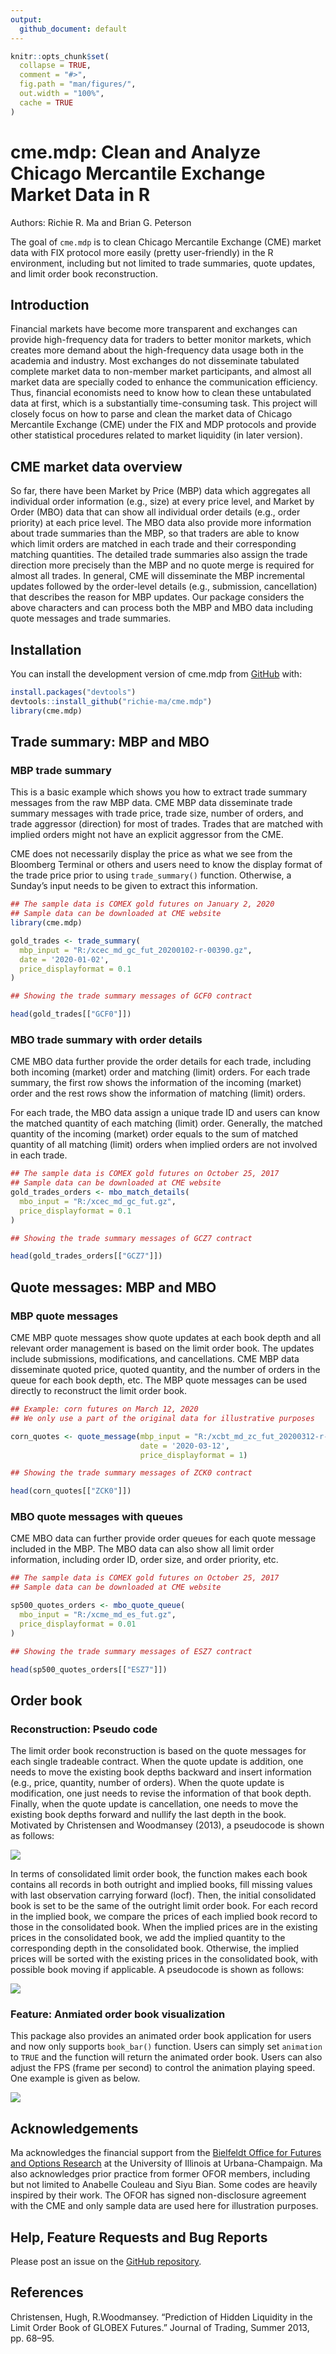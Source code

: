 ```yaml
---
output:
  github_document: default
---
```


<!-- README.md is generated from README.Rmd. Please edit that file -->

```r
knitr::opts_chunk$set(
  collapse = TRUE,
  comment = "#>",
  fig.path = "man/figures/",
  out.width = "100%",
  cache = TRUE
)
```

# cme.mdp: Clean and Analyze Chicago Mercantile Exchange Market Data in R

<!-- badges: start -->

<!-- badges: end -->

Authors: Richie R. Ma and Brian G. Peterson

The goal of `cme.mdp` is to clean Chicago Mercantile Exchange (CME) market data with FIX protocol more easily (pretty user-friendly) in the R environment, including but not limited to trade summaries, quote updates, and limit order book reconstruction.

## Introduction

Financial markets have become more transparent and exchanges can provide high-frequency data for traders to better monitor markets, which creates more demand about the high-frequency data usage both in the academia and industry. Most exchanges do not disseminate tabulated complete market data to non-member market participants, and almost all market data are specially coded to enhance the communication efficiency. Thus, financial economists need to know how to clean these untabulated data at first, which is a substantially time-consuming task. This project will closely focus on how to parse and clean the market data of Chicago Mercantile Exchange (CME) under the FIX and MDP protocols and provide other statistical procedures related to market liquidity (in later version).

## CME market data overview

So far, there have been Market by Price (MBP) data which aggregates all individual order information (e.g., size) at every price level, and Market by Order (MBO) data that can show all individual order details (e.g., order priority) at each price level. The MBO data also provide more information about trade summaries than the MBP, so that traders are able to know which limit orders are matched in each trade and their corresponding matching quantities. The detailed trade summaries also assign the trade direction more precisely than the MBP and no quote merge is required for almost all trades. In general, CME will disseminate the MBP incremental updates followed by the order-level details (e.g., submission, cancellation) that describes the reason for MBP updates. Our package considers the above characters and can process both the MBP and MBO data including quote messages and trade summaries.

## Installation

You can install the development version of cme.mdp from [GitHub](https://github.com/) with:

``` r
install.packages("devtools")
devtools::install_github("richie-ma/cme.mdp")
library(cme.mdp)
```

## Trade summary: MBP and MBO

### MBP trade summary

This is a basic example which shows you how to extract trade summary messages from the raw MBP data. CME MBP data disseminate trade summary messages with trade price, trade size, number of orders, and trade aggressor (direction) for most of trades. Trades that are matched with implied orders might not have an explicit aggressor from the CME.

CME does not necessarily display the price as what we see from the Bloomberg Terminal or others and users need to know the display format of the trade price prior to using `trade_summary()` function. Otherwise, a Sunday's input needs to be given to extract this information.

```r
## The sample data is COMEX gold futures on January 2, 2020
## Sample data can be downloaded at CME website
library(cme.mdp)

gold_trades <- trade_summary(
  mbp_input = "R:/xcec_md_gc_fut_20200102-r-00390.gz",
  date = '2020-01-02',
  price_displayformat = 0.1
)

## Showing the trade summary messages of GCF0 contract

head(gold_trades[["GCF0"]])

```

### MBO trade summary with order details

CME MBO data further provide the order details for each trade, including both incoming (market) order and matching (limit) orders. For each trade summary, the first row shows the information of the incoming (market) order and the rest rows show the information of matching (limit) orders.

For each trade, the MBO data assign a unique trade ID and users can know the matched quantity of each matching (limit) order. Generally, the matched quantity of the incoming (market) order equals to the sum of matched quantity of all matching (limit) orders when implied orders are not involved in each trade.

```r
## The sample data is COMEX gold futures on October 25, 2017
## Sample data can be downloaded at CME website
gold_trades_orders <- mbo_match_details(
  mbo_input = "R:/xcec_md_gc_fut.gz",
  price_displayformat = 0.1
)

## Showing the trade summary messages of GCZ7 contract

head(gold_trades_orders[["GCZ7"]])

```

## Quote messages: MBP and MBO

### MBP quote messages

CME MBP quote messages show quote updates at each book depth and all relevant order management is based on the limit order book. The updates include submissions, modifications, and cancellations. CME MBP data disseminate quoted price, quoted quantity, and the number of orders in the queue for each book depth, etc. The MBP quote messages can be used directly to reconstruct the limit order book.

```r

## Example: corn futures on March 12, 2020
## We only use a part of the original data for illustrative purposes

corn_quotes <- quote_message(mbp_input = "R:/xcbt_md_zc_fut_20200312-r-00348",
                             date = '2020-03-12',
                             price_displayformat = 1)

## Showing the trade summary messages of ZCK0 contract

head(corn_quotes[["ZCK0"]])

```

### MBO quote messages with queues

CME MBO data can further provide order queues for each quote message included in the MBP. The MBO data can also show all limit order information, including order ID, order size, and order priority, etc.

```r
## The sample data is COMEX gold futures on October 25, 2017
## Sample data can be downloaded at CME website

sp500_quotes_orders <- mbo_quote_queue(
  mbo_input = "R:/xcme_md_es_fut.gz",
  price_displayformat = 0.01
)

## Showing the trade summary messages of ESZ7 contract

head(sp500_quotes_orders[["ESZ7"]])


```

## Order book

### Reconstruction: Pseudo code

The limit order book reconstruction is based on the quote messages for each single tradeable contract. When the quote update is addition, one needs to move the existing book depths backward and insert information (e.g., price, quantity, number of orders). When the quote update is modification, one just needs to revise the information of that book depth. Finally, when the quote update is cancellation, one needs to move the existing book depths forward and nullify the last depth in the book. Motivated by Christensen and Woodmansey (2013), a pseudocode is shown as follows:

![](man/figures/algo1.png)

In terms of consolidated limit order book, the function makes each book contains all records in both outright and implied books, fill missing values with last observation carrying forward (locf). Then, the initial consolidated book is set to be the same of the outright limit order book. For each record in the implied book, we compare the prices of each implied book record to those in the consolidated book. When the implied prices are in the existing prices in the consolidated book, we add the implied quantity to the corresponding depth in the consolidated book. Otherwise, the implied prices will be sorted with the existing prices in the consolidated book, with possible book moving if applicable. A pseudocode is shown as follows:

![](man/figures/algo2.png)

### Feature: Anmiated order book visualization

This package also provides an animated order book application for users and now only supports `book_bar()` function. Users can simply set `animation` to `TRUE` and the function will return the animated order book. Users can also adjust the FPS (frame per second) to control the animation playing speed. One example is given as below.

![](man/figures/book_bar.gif)

## Acknowledgements

Ma acknowledges the financial support from the [Bielfeldt Office for Futures and Options Research](https://ofor.illinois.edu/) at the University of Illinois at Urbana-Champaign. Ma also acknowledges prior practice from former OFOR members, including but not limited to Anabelle Couleau and Siyu Bian. Some codes are heavily inspired by their work. The OFOR has signed non-disclosure agreement with the CME and only sample data are used here for illustration purposes.

## Help, Feature Requests and Bug Reports

Please post an issue on the [GitHub repository](https://github.com/richie-ma/cme.mdp/issues).

## References

Christensen, Hugh, R.Woodmansey. “Prediction of Hidden Liquidity in the Limit Order Book of GLOBEX Futures.” Journal of Trading, Summer 2013, pp. 68–95.
